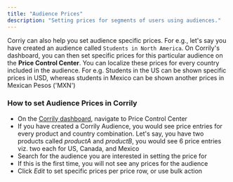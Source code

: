 ```yaml
---
title: "Audience Prices"
description: "Setting prices for segments of users using audiences."
---
```


Corriy can also help you set audience specific prices. For e.g., let's say you have created an audience called
`Students in North America`. On Corrily's dashboard, you can then set specific prices for this particular audience on the **Price Control Center**.
You can localize these prices for every country included in the audience. For e.g. Students in the US can be shown specific prices
in USD, whereas students in Mexico can be shown another prices in Mexican Pesos ('MXN')

<h3> How to set Audience Prices in Corrily </h3>

* On the [Corrily dashboard](http://dashboard.corrily.com/), navigate to Price Control Center
* If you have created a Corrily Audience, you would see price entries for every product and country combination. Let's say, you
have two products called *productA* and *productB*, you would see 6 price entries viz. two each for US, Canada, and Mexico
* Search for the audience you are interested in setting the price for
* If this is the first time, you will not see any prices for the audience
* Click *Edit* to set specific prices per price row, or use bulk action
